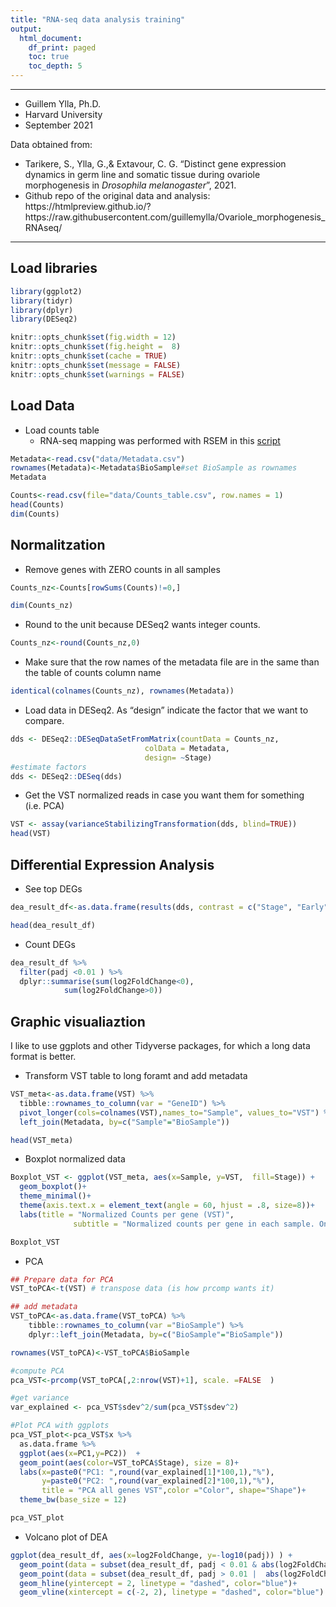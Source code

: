 ```yaml
---
title: "RNA-seq data analysis training"
output:
  html_document:
    df_print: paged
    toc: true
    toc_depth: 5
---
```


---

- Guillem Ylla, Ph.D.
- Harvard University
- September 2021

Data obtained from:

- Tarikere, S., Ylla, G.,& Extavour, C. G. "Distinct gene expression dynamics in germ line and somatic tissue during ovariole morphogenesis in *Drosophila melanogaster*", 2021.
- Github repo of the original data and analysis: https://htmlpreview.github.io/?https://raw.githubusercontent.com/guillemylla/Ovariole_morphogenesis_RNAseq/

---



## Load libraries

```r
library(ggplot2)
library(tidyr)
library(dplyr)
library(DESeq2)

knitr::opts_chunk$set(fig.width = 12)
knitr::opts_chunk$set(fig.height =  8)
knitr::opts_chunk$set(cache = TRUE)
knitr::opts_chunk$set(message = FALSE)
knitr::opts_chunk$set(warnings = FALSE)
```


## Load Data

- Load counts table
  - RNA-seq mapping was performed with RSEM in this [script](Run_RSEM_batch.sh)


```r
Metadata<-read.csv("data/Metadata.csv")
rownames(Metadata)<-Metadata$BioSample#set BioSample as rownames 
Metadata
```


```r
Counts<-read.csv(file="data/Counts_table.csv", row.names = 1) 
head(Counts)
dim(Counts)
```




## Normalitzation 


- Remove genes with ZERO counts in all samples

```r
Counts_nz<-Counts[rowSums(Counts)!=0,]

dim(Counts_nz)
```

- Round to the unit because DESeq2 wants integer counts.

```r
Counts_nz<-round(Counts_nz,0)
```

- Make sure that the row names of the metadata file are in the same than the table of counts column name

```r
identical(colnames(Counts_nz), rownames(Metadata))
```

- Load data in DESeq2. As "design" indicate the factor that we want to compare.

```r
dds <- DESeq2::DESeqDataSetFromMatrix(countData = Counts_nz,
                              colData = Metadata,
                              design= ~Stage)
#estimate factors
dds <- DESeq2::DESeq(dds)
```

- Get the VST normalized reads in case you want them for something (i.e. PCA)

```r
VST <- assay(varianceStabilizingTransformation(dds, blind=TRUE))
head(VST)
```

##  Differential Expression Analysis


- See top DEGs

```r
dea_result_df<-as.data.frame(results(dds, contrast = c("Stage", "Early","Mid"), alpha=0.001) )

head(dea_result_df)

```


- Count DEGs

```r
dea_result_df %>% 
  filter(padj <0.01 ) %>% 
  dplyr::summarise(sum(log2FoldChange<0),
            sum(log2FoldChange>0)) 
```

## Graphic visualiaztion

I like to use ggplots and other Tidyverse packages, for which a long data format is better.


- Transform VST table to long foramt and add metadata

```r
VST_meta<-as.data.frame(VST) %>% 
  tibble::rownames_to_column(var = "GeneID") %>% 
  pivot_longer(cols=colnames(VST),names_to="Sample", values_to="VST") %>% 
  left_join(Metadata, by=c("Sample"="BioSample")) 

head(VST_meta)
```


- Boxplot normalized data

```r
Boxplot_VST <- ggplot(VST_meta, aes(x=Sample, y=VST,  fill=Stage)) +
  geom_boxplot()+ 
  theme_minimal()+
  theme(axis.text.x = element_text(angle = 60, hjust = .8, size=8))+
  labs(title = "Normalized Counts per gene (VST)",
              subtitle = "Normalized counts per gene in each sample. Only 3 replicates per stage",fill ="Legend")+xlab("")

Boxplot_VST
```

- PCA

```r
## Prepare data for PCA
VST_toPCA<-t(VST) # transpose data (is how prcomp wants it)

## add metadata
VST_toPCA<-as.data.frame(VST_toPCA) %>%  
    tibble::rownames_to_column(var ="BioSample") %>% 
    dplyr::left_join(Metadata, by=c("BioSample"="BioSample"))

rownames(VST_toPCA)<-VST_toPCA$BioSample

#compute PCA
pca_VST<-prcomp(VST_toPCA[,2:nrow(VST)+1], scale. =FALSE  )

#get variance
var_explained <- pca_VST$sdev^2/sum(pca_VST$sdev^2)

#Plot PCA with ggplots
pca_VST_plot<-pca_VST$x %>% 
  as.data.frame %>%
  ggplot(aes(x=PC1,y=PC2))  +
  geom_point(aes(color=VST_toPCA$Stage), size = 8)+
  labs(x=paste0("PC1: ",round(var_explained[1]*100,1),"%"),
       y=paste0("PC2: ",round(var_explained[2]*100,1),"%"),
       title = "PCA all genes VST",color ="Color", shape="Shape")+
  theme_bw(base_size = 12)

pca_VST_plot
```

- Volcano plot of DEA


```r
ggplot(dea_result_df, aes(x=log2FoldChange, y=-log10(padj)) ) +
  geom_point(data = subset(dea_result_df, padj < 0.01 & abs(log2FoldChange)>2),   color = "red", alpha = 0.8)+
  geom_point(data = subset(dea_result_df, padj > 0.01 |  abs(log2FoldChange)<2 ),   color = "black", alpha = 0.8) +
  geom_hline(yintercept = 2, linetype = "dashed", color="blue")+
  geom_vline(xintercept = c(-2, 2), linetype = "dashed", color="blue") 

```


